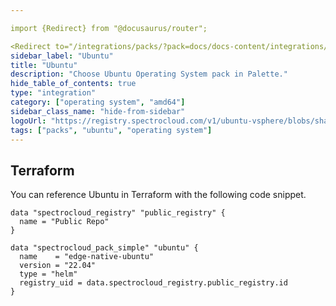 ```yaml
---

import {Redirect} from "@docusaurus/router";

<Redirect to="/integrations/packs/?pack=docs/docs-content/integrations/edge-native-ubuntu" />
sidebar_label: "Ubuntu"
title: "Ubuntu"
description: "Choose Ubuntu Operating System pack in Palette."
hide_table_of_contents: true
type: "integration"
category: ["operating system", "amd64"]
sidebar_class_name: "hide-from-sidebar"
logoUrl: "https://registry.spectrocloud.com/v1/ubuntu-vsphere/blobs/sha256:09a727f9005b79c69d8e60e12ce130880c63131315b49e7fb4cc44e53d34dc7a?type=image.webp"
tags: ["packs", "ubuntu", "operating system"]
---
```



<Redirect to="/integrations/packs/?pack=docs/docs-content/integrations/edge-native-ubuntu" />

<PartialsComponent category="packs" name="ubuntu" />

## Terraform

You can reference Ubuntu in Terraform with the following code snippet.

```hcl
data "spectrocloud_registry" "public_registry" {
  name = "Public Repo"
}

data "spectrocloud_pack_simple" "ubuntu" {
  name    = "edge-native-ubuntu"
  version = "22.04"
  type = "helm"
  registry_uid = data.spectrocloud_registry.public_registry.id
}
```
